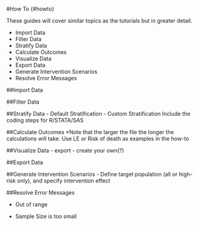 #How To {#howto}

These guides will cover similar topics as the tutorials but in greater detail.

- Import Data
- Filter Data
- Stratify Data
- Calculate Outcomes
- Visualize Data
- Export Data
- Generate Intervention Scenarios
- Resolve Error Messages


##Import Data

##Filter Data

##Stratify Data
- Default Stratification
- Custom Stratification
Include the coding steps for R/STATA/SAS

##Calculate Outcomes
*Note that the larger the file the longer the calculations will take. Use LE or Risk of death as examples in the how-to

##Visualize Data
- export
- create your own(?)

##Export Data

##Generate Intervention Scenarios
- Define target population (all or high-risk only), and specify intervention effect

##Resolve Error Messages

- Out of range

- Sample Size is too small



